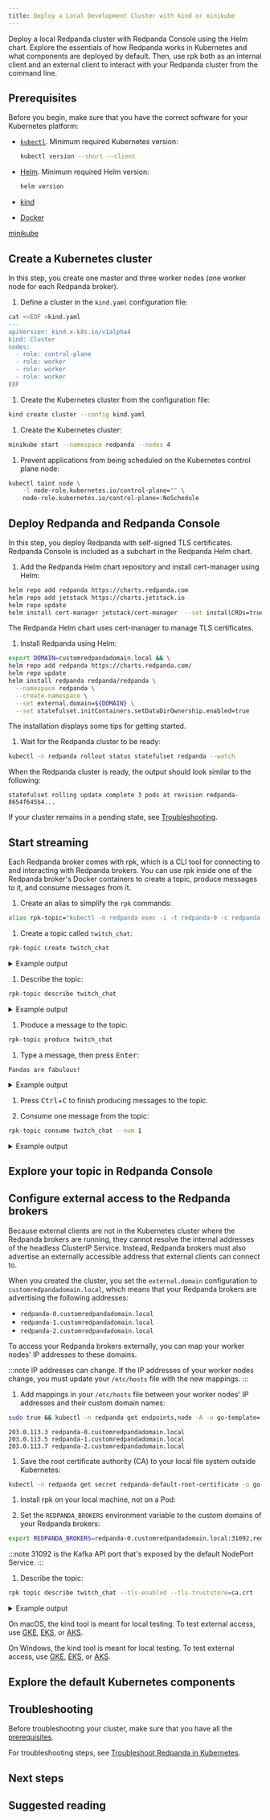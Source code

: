 ```yaml
---
title: Deploy a Local Development Cluster with kind or minikube
---
```


<head>
    <meta name="title" content="Deploy a Local Redpanda Cluster for Development | Redpanda Docs"/>
    <meta name="description" content="Deploy a local Redpanda cluster with Redpanda Console using the Helm chart."/>
</head>


Deploy a local Redpanda cluster with Redpanda Console using the Helm chart. Explore the essentials of how Redpanda works in Kubernetes and what components are deployed by default. Then, use rpk both as an internal client and an external client to interact with your Redpanda cluster from the command line.

<OperatorNote/>

## Prerequisites

Before you begin, make sure that you have the correct software for your Kubernetes platform:

<Tabs groupId="kubernetes-platform" queryString>
<TabItem value="all" label="All platforms" default>

* [`kubectl`](https://kubernetes.io/docs/tasks/tools/). Minimum required Kubernetes version: <Versions name="kubernetes"/>

  ```bash
  kubectl version --short --client
  ```

* [Helm](https://helm.sh/docs/intro/install/). Minimum required Helm version: <Versions name="helm"/>

  ```bash
  helm version
  ```

</TabItem>
<TabItem value="kind" label="kind">

* [kind](https://kind.sigs.k8s.io/docs/user/quick-start/#installation)

* [Docker](https://docs.docker.com/get-docker/)

</TabItem>
<TabItem value="minikube" label="minikube">

[minikube](https://minikube.sigs.k8s.io/docs/start/)

</TabItem>
</Tabs>

## Create a Kubernetes cluster

In this step, you create one master and three worker nodes (one worker node for each Redpanda broker).

<Tabs groupId="kubernetes-platform" queryString>
<TabItem value="kind" label="kind" default>

1. Define a cluster in the `kind.yaml` configuration file:

  ```bash
  cat <<EOF >kind.yaml
  ---
  apiVersion: kind.x-k8s.io/v1alpha4
  kind: Cluster
  nodes:
    - role: control-plane
    - role: worker
    - role: worker
    - role: worker
  EOF
  ```

1. Create the Kubernetes cluster from the configuration file:

  ```bash
  kind create cluster --config kind.yaml
  ```

</TabItem>
<TabItem value="minikube" label="minikube">

1. Create the Kubernetes cluster:

  ```bash
  minikube start --namespace redpanda --nodes 4
  ```

1. Prevent applications from being scheduled on the Kubernetes control plane node:

  ```bash
  kubectl taint node \
      -l node-role.kubernetes.io/control-plane="" \
      node-role.kubernetes.io/control-plane=:NoSchedule
  ```

</TabItem>
</Tabs>

## Deploy Redpanda and Redpanda Console

In this step, you deploy Redpanda with self-signed TLS certificates. Redpanda Console is included as a subchart in the Redpanda Helm chart.

1. Add the Redpanda Helm chart repository and install cert-manager using Helm:

  ```bash
helm repo add redpanda https://charts.redpanda.com
helm repo add jetstack https://charts.jetstack.io
helm repo update
helm install cert-manager jetstack/cert-manager  --set installCRDs=true --namespace cert-manager  --create-namespace
  ```

  The Redpanda Helm chart uses cert-manager to manage TLS certificates.

1. Install Redpanda using Helm:

  ```bash
  export DOMAIN=customredpandadomain.local && \
  helm repo add redpanda https://charts.redpanda.com/
  helm repo update
  helm install redpanda redpanda/redpanda \
    --namespace redpanda \
    --create-namespace \
    --set external.domain=${DOMAIN} \
    --set statefulset.initContainers.setDataDirOwnership.enabled=true
  ```

  The installation displays some tips for getting started.

1. Wait for the Redpanda cluster to be ready:

  ```bash
  kubectl -n redpanda rollout status statefulset redpanda --watch
  ```

  When the Redpanda cluster is ready, the output should look similar to the following:

  ```text
  statefulset rolling update complete 3 pods at revision redpanda-8654f645b4...
  ```

  If your cluster remains in a pending state, see [Troubleshooting](#troubleshooting).

## Start streaming

Each Redpanda broker comes with rpk, which is a CLI tool for connecting to and interacting with Redpanda brokers. You can use rpk inside one of the Redpanda broker's Docker containers to create a topic, produce messages to it, and consume messages from it.

1. Create an alias to simplify the `rpk` commands:

  ```bash
  alias rpk-topic="kubectl -n redpanda exec -i -t redpanda-0 -c redpanda -- rpk topic --brokers redpanda-0.redpanda.redpanda.svc.cluster.local.:9093,redpanda-1.redpanda.redpanda.svc.cluster.local.:9093,redpanda-2.redpanda.redpanda.svc.cluster.local.:9093 --tls-truststore /etc/tls/certs/default/ca.crt --tls-enabled"
  ```

1. Create a topic called `twitch_chat`:

  ```bash
  rpk-topic create twitch_chat
  ```

  <details>
  <summary>
  Example output
  </summary>

  ```text
  TOPIC       STATUS
  twitch_chat  OK
  ```

  </details>

1. Describe the topic:

  ```bash
  rpk-topic describe twitch_chat
  ```

  <details>
  <summary>
  Example output
  </summary>

  ```text
  SUMMARY
  =======
  NAME        twitch_chat
  PARTITIONS  1
  REPLICAS    1

  CONFIGS
  =======
  KEY                     VALUE                          SOURCE
  cleanup.policy          delete                         DYNAMIC_TOPIC_CONFIG
  compression.type        producer                       DEFAULT_CONFIG
  message.timestamp.type  CreateTime                     DEFAULT_CONFIG
  partition_count         1                              DYNAMIC_TOPIC_CONFIG
  redpanda.datapolicy     function_name:  script_name:   DEFAULT_CONFIG
  redpanda.remote.read    false                          DEFAULT_CONFIG
  redpanda.remote.write   false                          DEFAULT_CONFIG
  replication_factor      1                              DYNAMIC_TOPIC_CONFIG
  retention.bytes         -1                             DEFAULT_CONFIG
  retention.ms            604800000                      DEFAULT_CONFIG
  segment.bytes           1073741824                     DEFAULT_CONFIG
  ```

  </details>

1. Produce a message to the topic:

  ```bash
  rpk-topic produce twitch_chat
  ```

1. Type a message, then press <kbd>Enter</kbd>:

  ```text
  Pandas are fabulous!
  ```

  <details>
  <summary>
  Example output
  </summary>

  ```text
  Produced to partition 0 at offset 0 with timestamp 1663282629789.
  ```

  </details>

1. Press <kbd>Ctrl</kbd>+<kbd>C</kbd> to finish producing messages to the topic.

1. Consume one message from the topic:

  ```bash
  rpk-topic consume twitch_chat --num 1
  ```

  <details>
  <summary>
  Example output
  </summary>

  Your message is displayed along with its metadata,:

  ```json
  {
    "topic": "twitch_chat",
    "value": "Pandas are fabulous!",
    "timestamp": 1663282629789,
    "partition": 0,
    "offset": 0
  }
  ```

  </details>

## Explore your topic in Redpanda Console

<ExploreTopics/>

## Configure external access to the Redpanda brokers

Because external clients are not in the Kubernetes cluster where the Redpanda brokers are running, they cannot resolve the internal addresses of the headless ClusterIP Service.
Instead, Redpanda brokers must also advertise an externally accessible address that external clients can connect to.

When you created the cluster, you set the `external.domain` configuration to `customredpandadomain.local`, which means that your Redpanda brokers are advertising the following addresses:

- `redpanda-0.customredpandadomain.local`
- `redpanda-1.customredpandadomain.local`
- `redpanda-2.customredpandadomain.local`

To access your Redpanda brokers externally, you can map your worker nodes' IP addresses to these domains.

:::note
IP addresses can change. If the IP addresses of your worker nodes change, you must update your `/etc/hosts` file with the new mappings.
:::

<Tabs groupId="operating-system" queryString>
<TabItem value="linux" label="Linux" default>

1. Add mappings in your `/etc/hosts` file between your worker nodes' IP addresses and their custom domain names:

  ```bash
  sudo true && kubectl -n redpanda get endpoints,node -A -o go-template='{{ range $_ := .items }}{{ if and (eq .kind "Endpoints") (eq .metadata.name "redpanda-external") }}{{ range $_ := (index .subsets 0).addresses }}{{ $nodeName := .nodeName }}{{ $podName := .targetRef.name }}{{ range $node := $.items }}{{ if and (eq .kind "Node") (eq .metadata.name $nodeName) }}{{ range $_ := .status.addresses }}{{ if eq .type "InternalIP" }}{{ .address }} {{ $podName }}.${DOMAIN}{{ "\n" }}{{ end }}{{ end }}{{ end }}{{ end }}{{ end }}{{ end }}{{ end }}' | envsubst | sudo tee -a /etc/hosts
  ```

  ```text title="/etc/hosts"
  203.0.113.3 redpanda-0.customredpandadomain.local
  203.0.113.5 redpanda-1.customredpandadomain.local
  203.0.113.7 redpanda-2.customredpandadomain.local
  ```

1. Save the root certificate authority (CA) to your local file system outside Kubernetes:

  ```bash
  kubectl -n redpanda get secret redpanda-default-root-certificate -o go-template='{{ index .data "ca.crt" | base64decode }}' > ca.crt
  ```

1. Install rpk on your local machine, not on a Pod:

    <InstallRpkLinux/>

1. Set the `REDPANDA_BROKERS` environment variable to the custom domains of your Redpanda brokers:

  ```bash
  export REDPANDA_BROKERS=redpanda-0.customredpandadomain.local:31092,redpanda-1.customredpandadomain.local:31092,redpanda-2.customredpandadomain.local:31092
  ```

  :::note
  31092 is the Kafka API port that's exposed by the default NodePort Service.
  :::

1. Describe the topic:

  ```bash
  rpk topic describe twitch_chat --tls-enabled --tls-truststore=ca.crt
  ```

  <details>
  <summary>
  Example output
  </summary>

  ```text
  SUMMARY
  =======
  NAME        twitch_chat
  PARTITIONS  1
  REPLICAS    1

  CONFIGS
  =======
  KEY                     VALUE                          SOURCE
  cleanup.policy          delete                         DYNAMIC_TOPIC_CONFIG
  compression.type        producer                       DEFAULT_CONFIG
  message.timestamp.type  CreateTime                     DEFAULT_CONFIG
  partition_count         1                              DYNAMIC_TOPIC_CONFIG
  redpanda.datapolicy     function_name:  script_name:   DEFAULT_CONFIG
  redpanda.remote.read    false                          DEFAULT_CONFIG
  redpanda.remote.write   false                          DEFAULT_CONFIG
  replication_factor      1                              DYNAMIC_TOPIC_CONFIG
  retention.bytes         -1                             DEFAULT_CONFIG
  retention.ms            604800000                      DEFAULT_CONFIG
  segment.bytes           1073741824                     DEFAULT_CONFIG
  ```

  </details>

</TabItem>
<TabItem value="mac" label="macOS">

On macOS, the kind tool is meant for local testing. To test external access, use [GKE](../gke-guide), [EKS](../eks-guide), or [AKS](../aks-guide).

</TabItem>

<TabItem value="windows" label="Windows">

On Windows, the kind tool is meant for local testing. To test external access, use [GKE](../gke-guide), [EKS](../eks-guide), or [AKS](../aks-guide).

</TabItem>
</Tabs>

## Explore the default Kubernetes components

<DefaultComponents/>

## Troubleshooting

Before troubleshooting your cluster, make sure that you have all the [prerequisites](#prerequisites).

For troubleshooting steps, see [Troubleshoot Redpanda in Kubernetes](../../../../../manage/kubernetes/troubleshooting/troubleshoot).

## Next steps

<NextSteps/>

## Suggested reading

<SuggestedReading/>